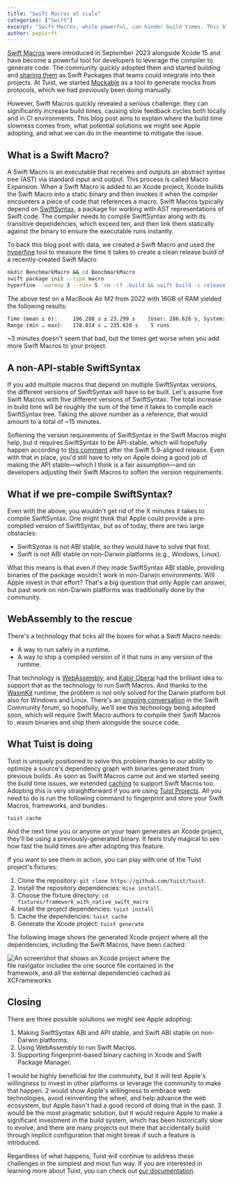 ```yaml
---
title: "Swift Macros at scale"
categories: ["Swift"]
excerpt: "Swift Macros, while powerful, can hinder build times. This blog post explains why and what we can do to mitigate the issue."
author: pepicrft
---
```



[Swift Macros](https://docs.swift.org/swift-book/documentation/the-swift-programming-language/macros/) were introduced in September 2023 alongside Xcode 15 and have become a powerful tool for developers to leverage the compiler to generate code. The community quickly adopted them and started building and [sharing them](https://github.com/krzysztofzablocki/Swift-Macros) as Swift Packages that teams could integrate into their projects. At Tuist, we started [Mockable](https://github.com/Kolos65/Mockable) as a tool to generate mocks from protocols, which we had previously been doing manually.

However, Swift Macros quickly revealed a serious challenge: they can significantly increase build times, causing slow feedback cycles both locally and in CI environments. This blog post aims to explain where the build time slowness comes from, what potential solutions we might see Apple adopting, and what we can do in the meantime to mitigate the issue.

## What is a Swift Macro?

A Swift Macro is an executable that receives and outputs an abstract syntax tree (AST) via standard input and output. This process is called Macro Expansion. When a Swift Macro is added to an Xcode project, Xcode builds the Swift Macro into a static binary and then invokes it when the compiler encounters a piece of code that references a macro. Swift Macros typically depend on [SwiftSyntax](https://github.com/swiftlang/swift-syntax), a package for working with AST representations of Swift code. The compiler needs to compile SwiftSyntax along with its transitive dependencies, which exceed ten, and then link them statically against the binary to ensure the executable runs instantly.

To back this blog post with data, we created a Swift Macro and used the [hyperfine](https://github.com/sharkdp/hyperfine) tool to measure the time it takes to create a clean release build of a recently-created Swift Macro:


```bash
mkdir BenchmarkMacro && cd BenchmarkMacro
swift package init --type macro
hyperfine --warmup 3 --runs 5 'rm -rf .build && swift build -c release'
```

The above test on a MacBook Air M2 from 2022 with 16GB of RAM yielded the following results:

```bash
Time (mean ± σ):     196.288 s ± 23.299 s    [User: 286.626 s, System: 12.698 s]
Range (min … max):   178.014 s … 235.620 s    5 runs
```

~3 minutes doesn't seem that bad, but the times get worse when you add more Swift Macros to your project.

## A non-API-stable SwiftSyntax

If you add multiple macros that depend on multiple SwiftSyntax versions, the different versions of SwiftSyntax will have to be built. Let's assume five Swift Macros with five different versions of SwiftSyntax. The total increase in build time will be roughly the sum of the time it takes to compile each SwiftSyntax tree. Taking the above number as a reference, that would amount to a total of ~15 minutes.

Softening the version requirements of SwiftSyntax in the Swift Macros might help, but it requires SwiftSyntax to be API-stable, which will hopefully happen according to [this comment](https://forums.swift.org/t/macro-adoption-concerns-around-swiftsyntax/66588/15) after the Swift 5.9-aligned release. Even with that in place, you'd still have to rely on Apple doing a good job of making the API stable—which I think is a fair assumption—and on developers adjusting their Swift Macros to soften the version requirements.

## What if we pre-compile SwiftSyntax?

Even with the above, you wouldn't get rid of the X minutes it takes to compile SwiftSyntax. One might think that Apple could provide a pre-compiled version of SwiftSyntax, but as of today, there are two large obstacles:

- SwiftSyntax is not ABI stable, so they would have to solve that first.
- Swift is not ABI stable on non-Darwin platforms (e.g., Windows, Linux).

What this means is that even if they made SwiftSyntax ABI stable, providing binaries of the package wouldn't work in non-Darwin environments. Will Apple invest in that effort? That's a big question that only Apple can answer, but past work on non-Darwin platforms was traditionally done by the community.

## WebAssembly to the rescue

There's a technology that ticks all the boxes for what a Swift Macro needs:

- A way to run safely in a runtime.
- A way to ship a compiled version of it that runs in any version of the runtime.

That technology is [WebAssembly](https://webassembly.org), and [Kabir Oberai](https://github.com/kabiroberai) had the brilliant idea to support that as the technology to run Swift Macros. And thanks to the [WasmKit](https://github.com/swiftwasm/WasmKit) runtime, the problem is not only solved for the Darwin platform but also for Windows and Linux. There's an [ongoing conversation](https://forums.swift.org/t/poc-improving-macro-build-times-with-webassembly/70967/32) in the Swift Community forum, so hopefully, we'll see this technology being adopted soon, which will require Swift Macro authors to compile their Swift Macros to .wasm binaries and ship them alongside the source code.

## What Tuist is doing

Tuist is uniquely positioned to solve this problem thanks to our ability to optimize a source's dependency graph with binaries generated from previous builds. As soon as Swift Macros came out and we started seeing the build time issues, we extended [caching](https://docs.tuist.io/guides/develop/build/cache) to support Swift Macros too. Adopting this is very straightforward if you are using [Tuist Projects](https://docs.tuist.io/guides/develop/projects). All you need to do is run the following command to fingerprint and store your Swift Macros, frameworks, and bundles:

```
tuist cache
```

And the next time you or anyone on your team generates an Xcode project, they'll be using a previously-generated binary. It feels truly magical to see how fast the build times are after adopting this feature.

If you want to see them in action, you can play with one of the Tuist project's fixtures:

1. Clone the repository: `git clone https://github.com/tuist/tuist`.
2. Install the repository dependencies: `mise install`.
3. Choose the fixture directory: `cd fixtures/framework_with_native_swift_macro`
4. Install the project dependencies: `tuist install`
5. Cache the dependencies: `tuist cache`
6. Generate the Xcode project: `tuist generate`

The following image shows the generated Xcode project where all the dependencies, including the Swift Macros, have been cached:

<Image src={cachedSwiftMacro} alt="An screenshot that shows an Xcode project where the file navigator includes the one source file contained in the framework, and all the external dependencies cached as XCFrameworks" style="max-width: 40vw" />

## Closing

There are three possible solutions we might see Apple adopting:

1. Making SwiftSyntax ABI and API stable, and Swift ABI stable on non-Darwin platforms.
2. Using WebAssembly to run Swift Macros.
3. Supporting fingerprint-based binary caching in Xcode and Swift Package Manager.

1 would be highly beneficial for the community, but it will test Apple's willingness to invest in other platforms or leverage the community to make that happen. 2 would show Apple's willingness to embrace web technologies, avoid reinventing the wheel, and help advance the web ecosystem, but Apple hasn't had a good record of doing that in the past. 3 would be the most pragmatic solution, but it would require Apple to make a significant investment in the build system, which has been historically slow to evolve, and there are many projects out there that accidentally build through implicit configuration that might break if such a feature is introduced.

Regardless of what happens, Tuist will continue to address these challenges in the simplest and most fun way. If you are interested in learning more about Tuist, you can check out [our documentation](https://docs.tuist.io/).